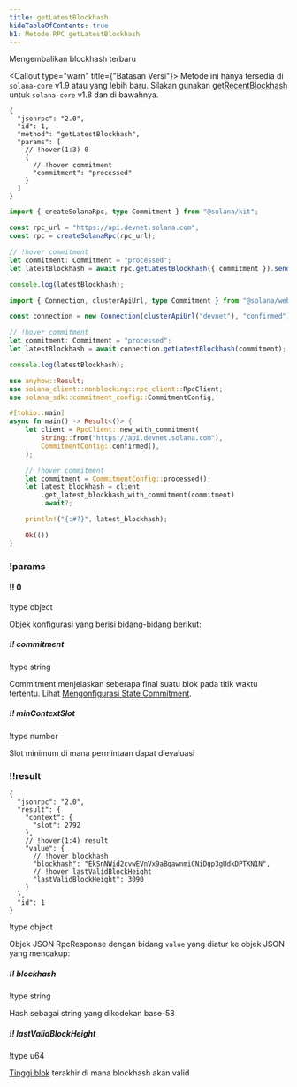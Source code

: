 ```yaml
---
title: getLatestBlockhash
hideTableOfContents: true
h1: Metode RPC getLatestBlockhash
---
```


Mengembalikan blockhash terbaru

<Callout type="warn" title={"Batasan Versi"}>
  Metode ini hanya tersedia di `solana-core` v1.9 atau yang lebih baru. Silakan
  gunakan [getRecentBlockhash](/docs/rpc/http/getrecentblockhash) untuk
  `solana-core` v1.8 dan di bawahnya.
</Callout>

<APIMethod>

```jsonc !!request curl
{
  "jsonrpc": "2.0",
  "id": 1,
  "method": "getLatestBlockhash",
  "params": [
    // !hover(1:3) 0
    {
      // !hover commitment
      "commitment": "processed"
    }
  ]
}
```

```ts !!request title="Kit"
import { createSolanaRpc, type Commitment } from "@solana/kit";

const rpc_url = "https://api.devnet.solana.com";
const rpc = createSolanaRpc(rpc_url);

// !hover commitment
let commitment: Commitment = "processed";
let latestBlockhash = await rpc.getLatestBlockhash({ commitment }).send();

console.log(latestBlockhash);
```

```ts !!request title="web3.js"
import { Connection, clusterApiUrl, type Commitment } from "@solana/web3.js";

const connection = new Connection(clusterApiUrl("devnet"), "confirmed");

// !hover commitment
let commitment: Commitment = "processed";
let latestBlockhash = await connection.getLatestBlockhash(commitment);

console.log(latestBlockhash);
```

```rs !!request title="Rust"
use anyhow::Result;
use solana_client::nonblocking::rpc_client::RpcClient;
use solana_sdk::commitment_config::CommitmentConfig;

#[tokio::main]
async fn main() -> Result<()> {
    let client = RpcClient::new_with_commitment(
        String::from("https://api.devnet.solana.com"),
        CommitmentConfig::confirmed(),
    );

    // !hover commitment
    let commitment = CommitmentConfig::processed();
    let latest_blockhash = client
        .get_latest_blockhash_with_commitment(commitment)
        .await?;

    println!("{:#?}", latest_blockhash);

    Ok(())
}
```

### !params

#### !! 0

!type object

Objek konfigurasi yang berisi bidang-bidang berikut:

##### !! commitment

!type string

Commitment menjelaskan seberapa final suatu blok pada titik waktu tertentu.
Lihat [Mengonfigurasi State Commitment](/docs/rpc#configuring-state-commitment).

##### !! minContextSlot

!type number

Slot minimum di mana permintaan dapat dievaluasi

### !!result

```jsonc !response
{
  "jsonrpc": "2.0",
  "result": {
    "context": {
      "slot": 2792
    },
    // !hover(1:4) result
    "value": {
      // !hover blockhash
      "blockhash": "EkSnNWid2cvwEVnVx9aBqawnmiCNiDgp3gUdkDPTKN1N",
      // !hover lastValidBlockHeight
      "lastValidBlockHeight": 3090
    }
  },
  "id": 1
}
```

!type object

Objek JSON RpcResponse dengan bidang `value` yang diatur ke objek JSON yang
mencakup:

##### !! blockhash

!type string

Hash sebagai string yang dikodekan base-58

##### !! lastValidBlockHeight

!type u64

[Tinggi blok](/docs/references/terminology#block-height) terakhir di mana
blockhash akan valid

</APIMethod>
